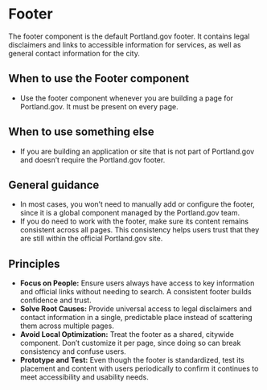

<Meta title="Using the Design System/Footer" />

# Footer
The footer component is the default Portland.gov footer. It contains legal disclaimers and links to accessible information for services, as well as general contact information for the city. 

<Canvas of={FooterStories.Default} />

## When to use the Footer component 
- Use the footer component whenever you are building a page for Portland.gov. It must be present on every page.

## When to use something else 
- If you are building an application or site that is not part of Portland.gov and doesn’t require the Portland.gov footer.

## General guidance 
- In most cases, you won’t need to manually add or configure the footer, since it is a global component managed by the Portland.gov team. 
- If you do need to work with the footer, make sure its content remains consistent across all pages. This consistency helps users trust that they are still within the official Portland.gov site.

## Principles 
- **Focus on People:** Ensure users always have access to key information and official links without needing to search. A consistent footer builds confidence and trust. 
- **Solve Root Causes:** Provide universal access to legal disclaimers and contact information in a single, predictable place instead of scattering them across multiple pages. 
- **Avoid Local Optimization:** Treat the footer as a shared, citywide component. Don’t customize it per page, since doing so can break consistency and confuse users.  
- **Prototype and Test:** Even though the footer is standardized, test its placement and content with users periodically to confirm it continues to meet accessibility and usability needs.